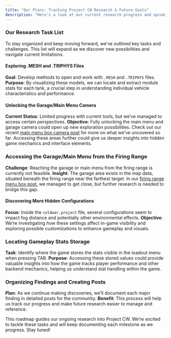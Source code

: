 ```yaml
---
title: "Our Plans: Tracking Project CW Research & Future Goals"
description: "Here’s a look at our current research progress and upcoming goals for future tests in Project CW. This roadmap helps us stay on track as we dig deeper into the game files and uncover more details."
---
```


### **Our Research Task List**

To stay organized and keep moving forward, we’ve outlined key tasks and challenges. This list will expand as we discover new possibilities and navigate current limitations.

#### Exploring .MESH and .TRIPHYS Files
**Goal**: Develop methods to open and work with `.MESH` and `.TRIPHYS` files.
**Purpose**: By visualizing these models, we can locate and extract module stats for each tank, a crucial step in understanding individual vehicle characteristics and performance.

#### Unlocking the Garage/Main Menu Camera
**Current Status**: Limited progress with current tools, but we’ve managed to access certain perspectives.
**Objective**: Fully unlocking the main menu and garage camera could open up new exploration possibilities. Check out our recent [main menu box camera post](#) for more on what we’ve uncovered so far. Accessing these areas further could give us deeper insights into hidden game mechanics and interface elements.

### Accessing the Garage/Main Menu from the Firing Range
**Challenge**: Reaching the garage or main menu from the firing range is currently not feasible.
**Insight**: The garage area exists in the map data, situated beneath the firing range near the farthest target. In our [firing range menu box post](#), we managed to get close, but further research is needed to bridge this gap.

#### Discovering More Hidden Configurations
**Focus**: Inside the `coldwar.project` file, several configurations seem to impact fog distance and potentially other environmental effects.
**Objective**: We’re investigating how these settings affect in-game visibility and exploring possible customizations to enhance gameplay and visuals.

### Locating Gameplay Stats Storage
**Task**: Identify where the game stores the stats visible in the loadout menu when pressing TAB.
**Purpose**: Accessing these stored values could provide valuable insights into how the game tracks player performance and other backend mechanics, helping us understand stat handling within the game.

### Organizing Findings and Creating Posts
**Plan**: As we continue making discoveries, we’ll document each major finding in detailed posts for the community.
**Benefit**: This process will help us track our progress and make future research easier to manage and reference.

This roadmap guides our ongoing research into Project CW. We’re excited to tackle these tasks and will keep documenting each milestone as we progress. Stay tuned!